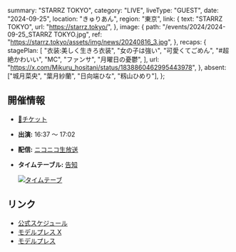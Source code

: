   summary: "STARRZ TOKYO",
  category: "LIVE",
  liveType: "GUEST",
  date: "2024-09-25",
  location: "きゅりあん",
  region: "東京",
  link: {
    text: "STARRZ TOKYO",
    url: "https://starrz.tokyo/",
  },
  image: {
    path: "/events/2024/2024-09-25_STARRZ TOKYO.jpg",
    ref: "https://starrz.tokyo/assets/img/news/20240816_3.jpg",
  },
  recaps: {
    stagePlan: [
      "衣装:美しく生きろ衣装",
      "女の子は強い",
      "可愛くてごめん",
      "#超絶かわいい",
      "MC",
      "ファンサ",
      "月曜日の憂鬱",
    ],
    url: "https://x.com/Mikuru_hositani/status/1838860462995443978",
  },
  absent: ["城月菜央", "葉月紗蘭", "日向端ひな", "籾山ひめり"],
};

## 開催情報

- [🎫チケット](https://w.pia.jp/t/starrz-tokyo/)
- **出演:** 16:37 〜 17:02
- **配信:** [ニコニコ生放送](https://live.nicovideo.jp/watch/lv345701167)
- **タイムテーブル:** [告知](https://x.com/i/bookmarks?post_id=1831980736469233759)

  [![タイムテーブ](/events/2024/2024-09-25_STARRZ%20TOKYO_タイムテーブル.jpg)](/events/2024/2024-09-25_STARRZ%20TOKYO_タイムテーブル.jpg)

## リンク

- [公式スケジュール](https://takanenonadeshiko.jp/events/event/starrz-tokyo/)
- [モデルプレス X](https://x.com/modelpress/status/1824406111170204083)
- [モデルプレス](https://mdpr.jp/interview/detail/4351681)
